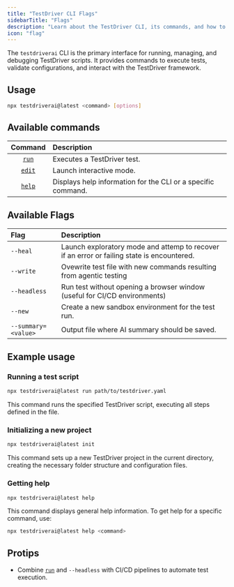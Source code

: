 ```yaml
---
title: "TestDriver CLI Flags"
sidebarTitle: "Flags"
description: "Learn about the TestDriver CLI, its commands, and how to use it effectively."
icon: "flag"
---
```


The `testdriverai` CLI is the primary interface for running, managing, and debugging TestDriver scripts. It provides commands to execute tests, validate configurations, and interact with the TestDriver framework.

## Usage

```bash
npx testdriverai@latest <command> [options]
```

## Available commands

|        Command         | Description                                                  |
| :--------------------: | :----------------------------------------------------------- |
| [`run`](/commands/run) | Executes a TestDriver test.                                  |
| [`edit`](/commands/edit)         | Launch interactive mode.                                     |
| [`help`](/commands/help)         | Displays help information for the CLI or a specific command. |

## Available Flags

| Flag                | Description                                                                                |
| :------------------ | :----------------------------------------------------------------------------------------- |
| `--heal`            | Launch exploratory mode and attemp to recover if an error or failing state is encountered. |
| `--write`           | Ovewrite test file with new commands resulting from agentic testing                        |
| `--headless`        | Run test without opening a browser window (useful for CI/CD environments)                  |
| `--new`             | Create a new sandbox environment for the test run.                                         |
| `--summary=<value>` | Output file where AI summary should be saved.                                              |

## Example usage

### Running a test script

```bash
npx testdriverai@latest run path/to/testdriver.yaml
```

This command runs the specified TestDriver script, executing all steps defined in the file.

### Initializing a new project

```bash
npx testdriverai@latest init
```

This command sets up a new TestDriver project in the current directory, creating the necessary folder structure and configuration files.

### Getting help

```bash
npx testdriverai@latest help
```

This command displays general help information. To get help for a specific command, use:

```bash
npx testdriverai@latest help <command>
```

## Protips

- Combine [`run`](/commands/run) and `--headless` with CI/CD pipelines to automate test execution.
